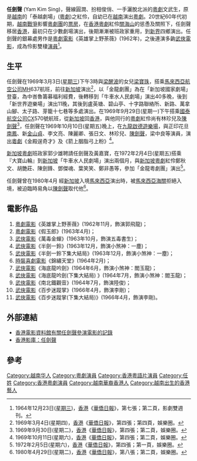 '''任劍聲''' (Yam Kim Sing)，聲線圓潤、扮相俊俏、一手灑脫北派的[[粵劇|粵劇]]文武生，原是[[越南|越南]]的「泰越劇場」([[粵劇|粵劇]])之紅伶，自幼已在[[越南|越南]]演出[[粵劇|粵劇]]。20世紀60年代初期，[[越南戰爭|越南戰爭]]影響[[粵劇團|粵劇團]]的[[票房|票房]]，在[[香港|香港]][[粵劇|粵劇]]紅伶[[關海山|關海山]]的慫恿及關照下，任劍聲移居[[香港|香港]]，最初只在少數劇場演出，後期漸漸被班政家重用，到[[新界|新界]]四鄉演出。任劍聲的銀幕處男作是[[粵劇|粵劇]][[電影|電影]]《英雄掌上野荼薇》(1962年)，之後連演多齣[[武俠|武俠]][[電影|電影]]，成為伶影雙棲[[演員|演員]]<ref>1964年12月23日([[星期三|星期三]])，[[香港|香港]]《[[華僑日報|華僑日報]]》，第七張；第二頁，影劇雙週刊。</ref>。

==生平==
任劍聲在1969年3月3日([[星期三|星期三]])下午3時與[[梁醒波|梁醒波]]的女兒[[梁寶珠|梁寶珠]]，搭乘[[馬來西亞航空公司|馬來西亞航空公司]]MH637航班，前往[[新加坡|新加坡]]演出<ref>1969年3月4日(星期四)，[[香港|香港]]《[[華僑日報|華僑日報]]》，第四張；第四頁，娛樂圈。</ref>，以「金龍劇團」為在「新加坡國家劇場」登臺，為中峇魯籌募福利經費，後轉移到「牛車水人民劇場」演出40多晚，後到「新世界遊樂場」演出11晚，其後到盧英塘、碧山亭、十字路聯絡所、新路、萬拿山腳、太子路、芽籠十七巷等多處演出。在1969年9月29日(星期一)下午搭乘[[國泰航空公司|國泰航空公司]]CX570號航班，從[[新加坡|新加坡]]回[[香港|香港]]，與他同行的[[粵劇|粵劇]]紅伶尚有林珍兒及[[陳劍聲|陳劍聲]]<ref>1969年9月30日(星期二)，[[香港|香港]]《[[華僑日報|華僑日報]]》，第四張；第二頁，娛樂圈。</ref>，任劍聲在1969年10月10日(星期五)晚上，在[[九龍|九龍]][[啟德遊樂場|啟德遊樂場]]，與正印花旦[[南鳳|南鳳]]、新[[金山貞|金山貞]]、李文亮、陳麗卿、張日文、林珍兒、[[陳劍聲|陳劍聲]]，梁中良等演員，演出[[粵劇|粵劇]]《金殿逞奇才》及《箭上胭脂弓上粉》<ref>1969年10月11日(星期六)，[[香港|香港]]《[[華僑日報|華僑日報]]》，第四張；第二頁，娛樂圈。</ref>。

[[新加坡|新加坡]][[粵劇|粵劇]]班政家郭少雄聘請任劍聲及黃嘉寶，在1972年2月4日(星期五)搭乘『大寶山輪』到[[新加坡|新加坡]]「牛車水人民劇場」演出兩個月，與[[新加坡|新加坡]][[粵劇|粵劇]]紅伶鄭秋文、胡艷莊、陳劍鋒、鄧傑魂、葉笑笑、鄭非愚等，參加「金龍粵劇團」演出<ref>1972年2月5日(星期六)，[[香港|香港]]《[[華僑日報|華僑日報]]》，第四張；第一頁，娛樂圈。</ref>。

任劍聲曾在1980年4月 經[[新加坡|新加坡]]入境[[馬來西亞|馬來西亞]]演出時，被[[馬來西亞|馬來西亞]][[海關|海關]]拒絕入境，被迫臨時易角以[[陳劍聲|陳劍聲]]取代他<ref>1980年4月29日(星期二)，[[香港|香港]]《[[華僑日報|華僑日報]]》，第八張；第二頁，娛樂圈。</ref>。

== 電影作品 ==
# [[粵劇|粵劇]][[電影|電影]]《英雄掌上野荼薇》(1962年11月，飾演郭飛龍)；
# [[粵劇|粵劇]][[電影|電影]]《假玉郎》(1963年4月)；
# [[武俠|武俠]][[電影|電影]]《萬毒金蟬》(1963年10月，飾演五毒書生)；
# [[武俠|武俠]][[電影|電影]]《半劍一鈴》(1963年12月，飾演小煞神：一塵)；
# [[武俠|武俠]][[電影|電影]]《半劍一鈴下集大結局》(1963年12月，飾演小煞神：一塵)；
# [[時裝|時裝]][[喜劇|喜劇]][[電影|電影]]《錦繡天堂》(1964年2月)；
# [[武俠|武俠]][[電影|電影]]《海底龍吟劍》(1964年6月，飾演小煞神：閻玉龍)；
# [[武俠|武俠]][[電影|電影]]《海底龍吟劍(下集大結局) 》(1964年7月，飾演小煞神：閻玉龍)；
# [[武俠|武俠]][[電影|電影]]《南北鐵觀音》(1964年7月，飾演陸俊)；
# [[武俠|武俠]][[電影|電影]]《百步迷蹤掌》(1966年4月，飾演李剛)；
# [[武俠|武俠]][[電影|電影]]《百步迷蹤掌(下集大結局)》(1966年4月，飾演李剛)。

== 外部連結 ==
* [https://archive.is/20121218112221/http://ipac.hkfa.lcsd.gov.hk/ipac20/ipac.jsp?session=M27K402214282.658&profile=hkfa&uri=link=3100036@!9183@!3100024@!3100036&menu=search&submenu=basic_search&source=192.168.110.61@!horizon 香港電影資料館有關任劍聲參演電影的記錄]
* [http://hkmdb.com/db/people/view.mhtml?id=34647&display_set=big5 香港影庫：任劍聲] {{Wayback|url=http://hkmdb.com/db/people/view.mhtml?id=34647&display_set=big5 |date=20200814004310 }}

== 參考 ==
{{Reflist}}

[[Category:越南华人|Category:越南华人]]
[[Category:粵劇演員|Category:粵劇演員]]
[[Category:香港粵語片演員|Category:香港粵語片演員]]
[[Category:任姓|Category:任姓]]
[[Category:香港粵劇演員|Category:香港粵劇演員]]
[[Category:越南華裔香港人|Category:越南華裔香港人]]
[[Category:越南出生的香港藝人|Category:越南出生的香港藝人]]